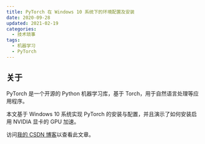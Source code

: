 ```yaml
---
title: PyTorch 在 Windows 10 系统下的环境配置及安装
date: 2020-09-28
updated: 2021-02-19
categories:
  - 技术琐事
tags:
  - 机器学习
  - PyTorch
---
```


## 关于

PyTorch 是一个开源的 Python 机器学习库，基于 Torch，用于自然语言处理等应用程序。

本文基于 Windows 10 系统实现 PyTorch 的安装与配置，并且演示了如何安装启用 NVIDIA 显卡的 GPU 加速。

访问[我的 CSDN 博客](https://blog.csdn.net/qq_43374102/article/details/108857215)以查看此文章。
